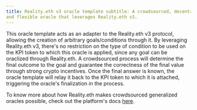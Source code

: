 ```yaml
---
title: Reality.eth v3 oracle template subtitle: A crowdsourced, decentralized
and flexible oracle that leverages Reality.eth v3.
---
```


This oracle template acts as an adapter to the Reality.eth v3 protocol, allowing
the creation of arbitrary goals/conditions through it. By leveraging Reality.eth
v3, there's no restriction on the type of condition to be used on the KPI token
to which this oracle is applied, since any goal can be oraclized through
Reality.eth. A crowdsourced process will determine the final outcome to the goal
and guarantee the correctness of the final value through strong crypto
incentives. Once the final answer is known, the oracle template will relay it
back to the KPI token to which it is attached, triggering the oracle's
finalization in the process.

To know more about how Reality.eth makes crowdsourced generalized oracles
possible, check out the platform's docs
[here](https://reality.eth.limo/app/docs/html/dapp.html).

